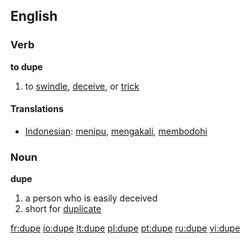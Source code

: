 ==English==
=== Verb ===

'''to dupe'''

# to [[swindle]], [[deceive]], or [[trick]]

==== Translations ====
*[[Indonesian]]: [[tipu|menipu]], [[akal|mengakali]], [[bodoh|membodohi]]


=== Noun ===

'''dupe'''
# a person who is easily deceived
# short for [[duplicate]] <!-- really? -->

[[fr:dupe]]
[[io:dupe]]
[[lt:dupe]]
[[pl:dupe]]
[[pt:dupe]]
[[ru:dupe]]
[[vi:dupe]]